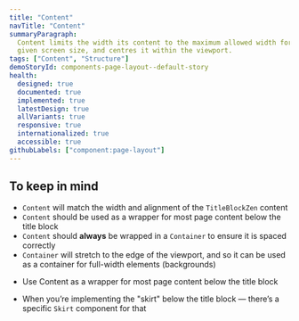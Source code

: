 ```yaml
---
title: "Content"
navTitle: "Content"
summaryParagraph:
  Content limits the width its content to the maximum allowed width for any
  given screen size, and centres it within the viewport.
tags: ["Content", "Structure"]
demoStoryId: components-page-layout--default-story
health:
  designed: true
  documented: true
  implemented: true
  latestDesign: true
  allVariants: true
  responsive: true
  internationalized: true
  accessible: true
githubLabels: ["component:page-layout"]
---
```



## To keep in mind

* `Content` will match the width and alignment of the `TitleBlockZen`
  content
* `Content` should be used as a wrapper for most page content below the
  title block
* `Content` should **always** be wrapped in a `Container` to
  ensure it is spaced correctly
* `Container` will stretch to the edge of the viewport, and so it
  can be used as a container for full-width elements (backgrounds)

<WhenToUseAndWhenNotToUse>

<WhenToUse>

* Use Content as a wrapper for most page content below the title block

</WhenToUse>

<WhenNotToUse>

* When you’re implementing the "skirt" below the title block — there’s a
  specific `Skirt` component for that

</WhenNotToUse>

</WhenToUseAndWhenNotToUse>
